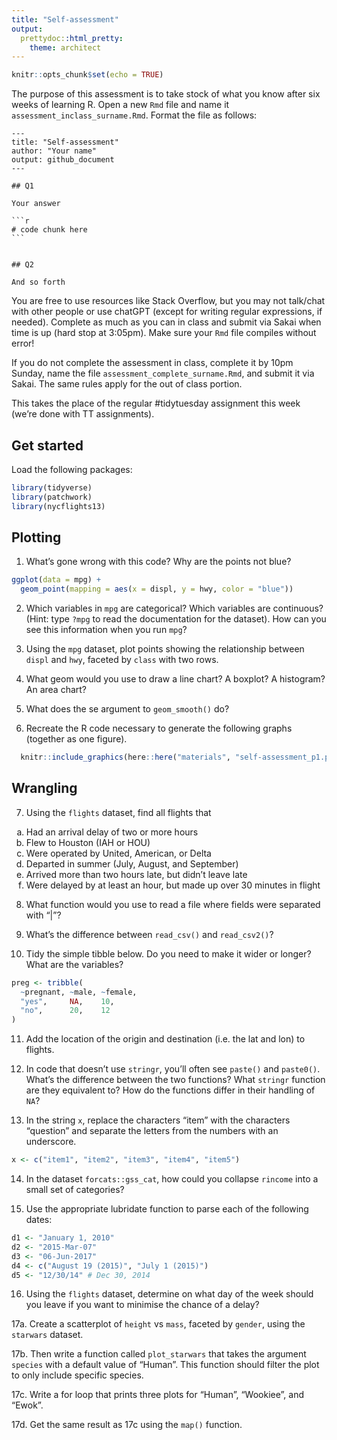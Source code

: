 ```yaml
---
title: "Self-assessment"
output: 
  prettydoc::html_pretty:
    theme: architect
---
```


```r
knitr::opts_chunk$set(echo = TRUE)
```

The purpose of this assessment is to take stock of what you know after six weeks of learning R. Open a new `Rmd` file and name it `assessment_inclass_surname.Rmd`. Format the file as follows:

````
---
title: "Self-assessment"
author: "Your name"
output: github_document
---

## Q1

Your answer

```r
# code chunk here
```


## Q2

And so forth
````


You are free to use resources like Stack Overflow, but you may not talk/chat with other people or use chatGPT (except for writing regular expressions, if needed). Complete as much as you can in class and submit via Sakai when time is up (hard stop at 3:05pm). Make sure your `Rmd` file compiles without error!

If you do not complete the assessment in class, complete it by 10pm Sunday, name the file `assessment_complete_surname.Rmd`, and submit it via Sakai. The same rules apply for the out of class portion.

This takes the place of the regular #tidytuesday assignment this week (we're done with TT assignments).

## Get started

Load the following packages:

```r
library(tidyverse)
library(patchwork)
library(nycflights13)
```

## Plotting

1. What’s gone wrong with this code? Why are the points not blue?

```r
ggplot(data = mpg) + 
  geom_point(mapping = aes(x = displ, y = hwy, color = "blue"))
```

2. Which variables in `mpg` are categorical? Which variables are continuous? (Hint: type `?mpg` to read the documentation for the dataset). How can you see this information when you run `mpg`?

3. Using the `mpg` dataset, plot points showing the relationship between `displ` and `hwy`, faceted by `class` with two rows.

4. What geom would you use to draw a line chart? A boxplot? A histogram? An area chart?

5. What does the se argument to `geom_smooth()` do?

6. Recreate the R code necessary to generate the following graphs (together as one figure).

```r
  knitr::include_graphics(here::here("materials", "self-assessment_p1.png"))
```

## Wrangling

7. Using the `flights` dataset, find all flights that

<ol type="a">
<li>Had an arrival delay of two or more hours</li>
<li>Flew to Houston (IAH or HOU)</li>
<li>Were operated by United, American, or Delta</li>
<li>Departed in summer (July, August, and September)</li>
<li>Arrived more than two hours late, but didn’t leave late</li>
<li>Were delayed by at least an hour, but made up over 30 minutes in flight</li>
</ol>


8. What function would you use to read a file where fields were separated with
"|"?

9. What’s the difference between `read_csv()` and `read_csv2()`?

10. Tidy the simple tibble below. Do you need to make it wider or longer? What are the variables?

```r
preg <- tribble(
  ~pregnant, ~male, ~female,
  "yes",     NA,    10,
  "no",      20,    12
)
```

11. Add the location of the origin and destination (i.e. the lat and lon) to flights.

12. In code that doesn't use `stringr`, you’ll often see `paste()` and `paste0()`. What’s the difference between the two functions? What `stringr` function are they equivalent to? How do the functions differ in their handling of `NA`?

13. In the string `x`, replace the characters "item" with the characters "question" and separate the letters from the numbers with an underscore.

```r
x <- c("item1", "item2", "item3", "item4", "item5")
```

14. In the dataset `forcats::gss_cat`, how could you collapse `rincome` into a small set of categories?

15. Use the appropriate lubridate function to parse each of the following dates:

```r
d1 <- "January 1, 2010"
d2 <- "2015-Mar-07"
d3 <- "06-Jun-2017"
d4 <- c("August 19 (2015)", "July 1 (2015)")
d5 <- "12/30/14" # Dec 30, 2014
```

16. Using the `flights` dataset, determine on what day of the week should you leave if you want to minimise the chance of a delay?

17a. Create a scatterplot of `height` vs `mass`, faceted by `gender`, using the `starwars` dataset. 

17b. Then write a function called `plot_starwars` that takes the argument `species` with a default value of "Human". This function should filter the plot to only include specific species. 

17c. Write a for loop that prints three plots for "Human", "Wookiee", and "Ewok".

17d. Get the same result as 17c using the `map()` function.


